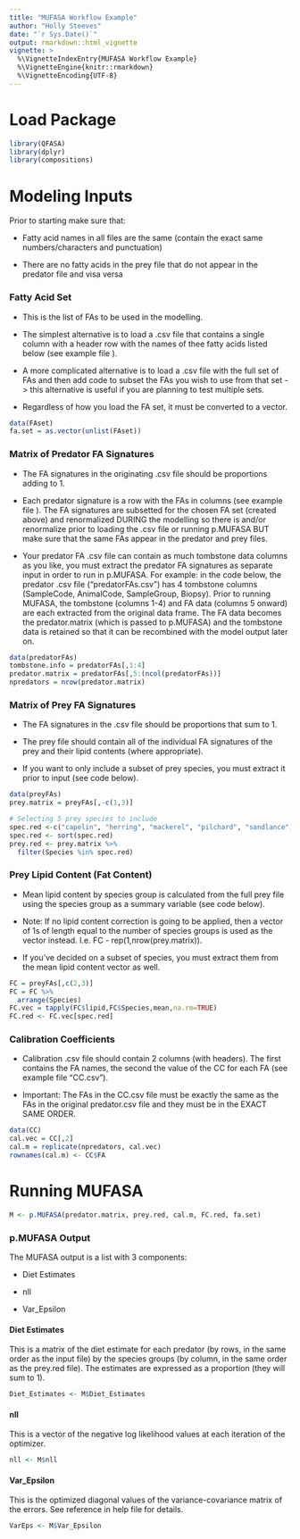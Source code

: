 ---
title: "MUFASA Workflow Example"
author: "Holly Steeves"
date: "`r Sys.Date()`"
output: rmarkdown::html_vignette
vignette: >
  %\VignetteIndexEntry{MUFASA Workflow Example}
  %\VignetteEngine{knitr::rmarkdown}
  %\VignetteEncoding{UTF-8}
---

# Load Package

```{r}
library(QFASA)
library(dplyr)
library(compositions)
```

# Modeling Inputs

Prior to starting make sure that:

* Fatty acid names in all files are the same (contain the exact same 
  numbers/characters and punctuation)
  
* There are no fatty acids in the prey file that do not appear in the 
  predator file and visa versa


### Fatty Acid Set

* This is the list of FAs to be used in the modelling.

* The simplest alternative is to load a .csv file that contains a single 
  column with a header row with the names of thee fatty acids listed below 
  (see example file \textbf{``FAset.csv"}).
  
* A more complicated alternative is to load a .csv file with the full 
  set of FAs and then add code to subset the FAs you wish to use from that 
  set -> this alternative is useful if you are planning to test multiple sets.
  
* Regardless of how you load the FA set, it must be converted to a vector. 

```{r}
data(FAset)
fa.set = as.vector(unlist(FAset))
```

### Matrix of Predator FA Signatures

* The FA signatures in the originating .csv file should be proportions 
  adding to 1.
  
* Each predator signature is a row with the FAs in columns 
  (see example file \textbf{``predatorFAs.csv"}).  The FA signatures are 
  subsetted for the chosen FA set (created above) and renormalized DURING the 
  modelling so there is and/or renormalize prior to 
  loading the .csv file or running p.MUFASA BUT make sure that the same FAs 
  appear in the predator and prey files.
  
* Your predator FA .csv file can contain as much tombstone data columns as 
  you like, you must extract the predator FA signatures as separate input in 
  order to run in p.MUFASA. For example: in the code below, the predator 
  .csv file ("predatorFAs.csv") has 4 tombstone columns 
  (SampleCode, AnimalCode, SampleGroup, Biopsy). Prior to running MUFASA, 
  the tombstone (columns 1-4) and FA data (columns 5 onward) are each 
  extracted from the original data frame. The FA data becomes the 
  predator.matrix (which is passed to p.MUFASA) and the tombstone data is 
  retained so that it can be recombined with the model output later on.
  
```{r}
data(predatorFAs)
tombstone.info = predatorFAs[,1:4]
predator.matrix = predatorFAs[,5:(ncol(predatorFAs))]
npredators = nrow(predator.matrix)
```

### Matrix of Prey FA Signatures

* The FA signatures in the .csv file should be proportions that sum to 1.

* The prey file should contain all of the individual FA signatures of the 
prey and their lipid contents (where appropriate). 

* If you want to only include a subset of prey species, you must extract 
it prior to input (see code below).


```{r}
data(preyFAs)
prey.matrix = preyFAs[,-c(1,3)]

# Selecting 5 prey species to include
spec.red <-c("capelin", "herring", "mackerel", "pilchard", "sandlance")
spec.red <- sort(spec.red)
prey.red <- prey.matrix %>%
  filter(Species %in% spec.red)

```
  

### Prey Lipid Content (Fat Content)

* Mean lipid content by species group is calculated from the full prey file 
using the species group as a summary variable (see code below).

* Note: If no lipid content correction is going to be applied, 
then a vector of 1s of length equal to the number of species groups is used as 
the vector instead. I.e. FC - rep(1,nrow(prey.matrix)).

* If you've decided on a subset of species, you must extract them from the 
mean lipid content vector as well.


```{r}
FC = preyFAs[,c(2,3)] 
FC = FC %>%
  arrange(Species)
FC.vec = tapply(FC$lipid,FC$Species,mean,na.rm=TRUE)
FC.red <- FC.vec[spec.red]
```

### Calibration Coefficients

* Calibration .csv file should contain 2 columns (with headers). The first 
contains the FA names, the second the value of the CC for each FA 
(see example file "CC.csv").

* Important: The FAs in the CC.csv file must be exactly the same 
as the FAs in the original predator.csv file and they must be in the EXACT SAME 
ORDER.


```{r}
data(CC)
cal.vec = CC[,2]
cal.m = replicate(npredators, cal.vec)
rownames(cal.m) <- CC$FA
```

# Running MUFASA

```{r eval=FALSE}
M <- p.MUFASA(predator.matrix, prey.red, cal.m, FC.red, fa.set)
```


### p.MUFASA Output

The MUFASA output is a list with 3 components:

* Diet Estimates

* nll

* Var_Epsilon


#### Diet Estimates

This is a matrix of the diet estimate for each predator (by rows, in the same 
order as the input file) by the species groups (by column, in the same order 
as the prey.red file). The estimates are expressed as a proportion 
(they will sum to 1).

````{r eval=FALSE}
Diet_Estimates <- M$Diet_Estimates
````

#### nll

This is a vector of the negative log likelihood values at each iteration of the 
optimizer. 

````{r eval=FALSE}
nll <- M$nll
````

#### Var_Epsilon

This is the optimized diagonal values of the variance-covariance matrix of the 
errors. See reference in help file for details.
```{r eval=FALSE}
VarEps <- M$Var_Epsilon
```
